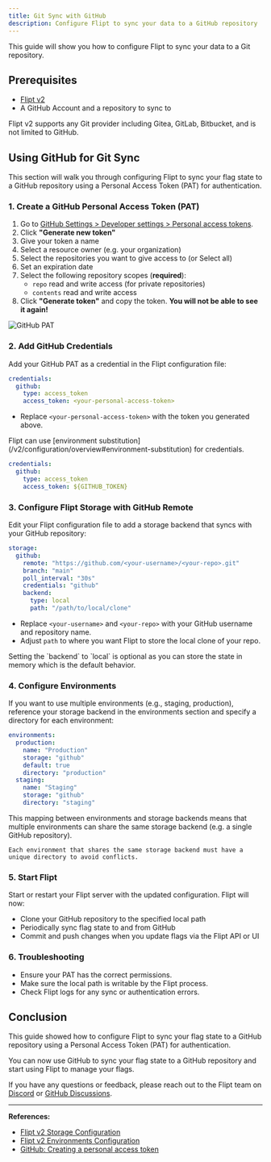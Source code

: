 ```yaml
---
title: Git Sync with GitHub
description: Configure Flipt to sync your data to a GitHub repository
---
```


This guide will show you how to configure Flipt to sync your data to a Git repository.

## Prerequisites

- [Flipt v2](/v2/quickstart)
- A GitHub Account and a repository to sync to

<Note>
  Flipt v2 supports any Git provider including Gitea, GitLab, Bitbucket, and is
  not limited to GitHub.
</Note>

## Using GitHub for Git Sync

This section will walk you through configuring Flipt to sync your flag state to a GitHub repository using a Personal Access Token (PAT) for authentication.

### 1. Create a GitHub Personal Access Token (PAT)

1. Go to [GitHub Settings > Developer settings > Personal access tokens](https://github.com/settings/tokens).
2. Click **"Generate new token"**
3. Give your token a name
4. Select a resource owner (e.g. your organization)
5. Select the repositories you want to give access to (or Select all)
6. Set an expiration date
7. Select the following repository scopes (**required**):
   - `repo` read and write access (for private repositories)
   - `contents` read and write access
8. Click **"Generate token"** and copy the token. **You will not be able to see it again!**

![GitHub PAT](/v2/images/guides/operations/environments/github_pat.png)

### 2. Add GitHub Credentials

Add your GitHub PAT as a credential in the Flipt configuration file:

```yaml
credentials:
  github:
    type: access_token
    access_token: <your-personal-access-token>
```

- Replace `<your-personal-access-token>` with the token you generated above.

<Tip>
  Flipt can use [environment
  substitution](/v2/configuration/overview#environment-substitution) for
  credentials.
</Tip>

```yaml
credentials:
  github:
    type: access_token
    access_token: ${GITHUB_TOKEN}
```

### 3. Configure Flipt Storage with GitHub Remote

Edit your Flipt configuration file to add a storage backend that syncs with your GitHub repository:

```yaml
storage:
  github:
    remote: "https://github.com/<your-username>/<your-repo>.git"
    branch: "main"
    poll_interval: "30s"
    credentials: "github"
    backend:
      type: local
      path: "/path/to/local/clone"
```

- Replace `<your-username>` and `<your-repo>` with your GitHub username and repository name.
- Adjust `path` to where you want Flipt to store the local clone of your repo.

<Note>
  Setting the `backend` to `local` is optional as you can store the state in
  memory which is the default behavior.
</Note>

### 4. Configure Environments

If you want to use multiple environments (e.g., staging, production), reference your storage backend in the environments section and specify a directory for each environment:

```yaml
environments:
  production:
    name: "Production"
    storage: "github"
    default: true
    directory: "production"
  staging:
    name: "Staging"
    storage: "github"
    directory: "staging"
```

<Tip>
    This mapping between environments and storage backends means that multiple environments can share the same storage backend (e.g. a single GitHub repository).

    Each environment that shares the same storage backend must have a unique directory to avoid conflicts.

</Tip>

### 5. Start Flipt

Start or restart your Flipt server with the updated configuration. Flipt will now:

- Clone your GitHub repository to the specified local path
- Periodically sync flag state to and from GitHub
- Commit and push changes when you update flags via the Flipt API or UI

### 6. Troubleshooting

- Ensure your PAT has the correct permissions.
- Make sure the local path is writable by the Flipt process.
- Check Flipt logs for any sync or authentication errors.

## Conclusion

This guide showed how to configure Flipt to sync your flag state to a GitHub repository using a Personal Access Token (PAT) for authentication.

You can now use GitHub to sync your flag state to a GitHub repository and start using Flipt to manage your flags.

If you have any questions or feedback, please reach out to the Flipt team on [Discord](https://discord.gg/flipt) or [GitHub Discussions](https://github.com/flipt-io/flipt/discussions).

---

**References:**

- [Flipt v2 Storage Configuration](/v2/configuration/storage)
- [Flipt v2 Environments Configuration](/v2/configuration/environments)
- [GitHub: Creating a personal access token](https://docs.github.com/en/authentication/keeping-your-account-and-data-secure/creating-a-personal-access-token)
